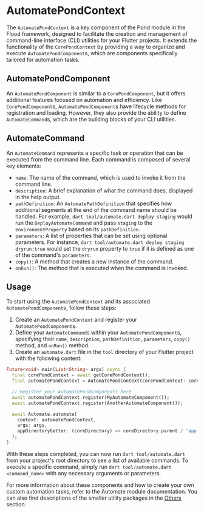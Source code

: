 # AutomatePondContext

The `AutomatePondContext` is a key component of the Pond module in the Flood framework, designed to facilitate the creation and management of command-line interface (CLI) utilities for your Flutter projects. It extends the functionality of the `CorePondContext` by providing a way to organize and execute `AutomatePondComponent`s, which are components specifically tailored for automation tasks.

## AutomatePondComponent

An `AutomatePondComponent` is similar to a `CorePondComponent`, but it offers additional features focused on automation and efficiency. Like `CorePondComponent`s, `AutomatePondComponent`s have lifecycle methods for registration and loading. However, they also provide the ability to define `AutomateCommand`s, which are the building blocks of your CLI utilities.

## AutomateCommand

An `AutomateCommand` represents a specific task or operation that can be executed from the command line. Each command is composed of several key elements:

-   `name`: The name of the command, which is used to invoke it from the command line.
-   `description`: A brief explanation of what the command does, displayed in the help output.
-   `pathDefinition`: An `AutomatePathDefinition` that specifies how additional segments at the end of the command name should be handled. For example, `dart tool/automate.dart deploy staging` would run the `DeployAutomateCommand` and pass `staging` to the `environmentProperty` based on its `pathDefinition`.
-   `parameters`: A list of properties that can be set using optional parameters. For instance, `dart tool/automate.dart deploy staging dryrun:true` would set the `dryrun` property to `true` if it is defined as one of the command's `parameters`.
-   `copy()`: A method that creates a new instance of the command.
-   `onRun()`: The method that is executed when the command is invoked.

## Usage

To start using the `AutomatePondContext` and its associated `AutomatePondComponent`s, follow these steps:

1. Create an `AutomatePondContext` and register your `AutomatePondComponent`s.
2. Define your `AutomateCommand`s within your `AutomatePondComponent`s, specifying their `name`, `description`, `pathDefinition`, `parameters`, `copy()` method, and `onRun()` method.
3. Create an `automate.dart` file in the `tool` directory of your Flutter project with the following content:

```dart filename="automate.dart"
Future<void> main(List<String> args) async {
  final corePondContext = await getCorePondContext();
  final automatePondContext = AutomatePondContext(corePondContext: corePondContext);

  // Register your AutomatePondComponents here
  await automatePondContext.register(MyAutomateComponent());
  await automatePondContext.register(AnotherAutomateComponent());

  await Automate.automate(
    context: automatePondContext,
    args: args,
    appDirectoryGetter: (coreDirectory) => coreDirectory.parent / 'app',
  );
}
```

With these steps completed, you can now run `dart tool/automate.dart` from your project's root directory to see a list of available commands. To execute a specific command, simply run `dart tool/automate.dart <command_name>` with any necessary arguments or parameters.

For more information about these components and how to create your own custom automation tasks, refer to the Automate module documentation. You can also find descriptions of the smaller utility packages in the [Others](/others) section.
